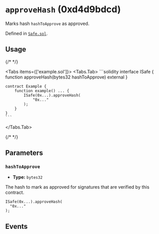 



# `approveHash` (0xd4d9bdcd)

Marks hash `hashToApprove` as approved.

<PreApprovedCallout />

<IrreversibilityCallout />

Defined in [`Safe.sol`](https://github.com/safe-global/safe-smart-account/tree/v1.4.1/contracts/Safe.sol#L342).


## Usage

{/* <!-- vale off --> */}

<Tabs items={['example.sol']}>
  <Tabs.Tab>
    ```solidity
    interface ISafe {
        function approveHash(bytes32 hashToApprove) external
    }

    contract Example {
        function example() ... {
            ISafe(0x...).approveHash(
                "0x..."
            );
        }
    }
    ```
  </Tabs.Tab>
</Tabs>

{/* <!-- vale on --> */}



## Parameters

### `hashToApprove`

  - **Type:** `bytes32`

  The hash to mark as approved for signatures that are verified by this contract.

  ```solidity focus=2
  ISafe(0x...).approveHash(
    "0x..."
  );
  ```




## Events

<ApproveHash />


